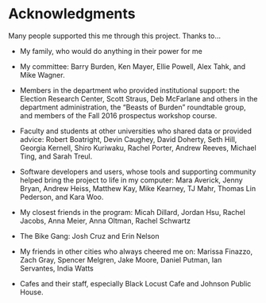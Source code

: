 # Acknowledgments {-}

Many people supported this me through this project. Thanks to...

- My family, who would do anything in their power for me

- My committee: Barry Burden, Ken Mayer, Ellie Powell, Alex Tahk, and Mike Wagner.

- Members in the department who provided institutional support: the Election Research Center, Scott Straus, Deb McFarlane and others in the department administration, the "Beasts of Burden" roundtable group, and members of the Fall 2016 prospectus workshop course.

- Faculty and students at other universities who shared data or provided advice: Robert Boatright, Devin Caughey, David Doherty, Seth Hill, Georgia Kernell, Shiro Kuriwaku, Rachel Porter, Andrew Reeves, Michael Ting, and Sarah Treul.

- Software developers and users, whose tools and supporting community helped bring the project to life in my computer: Mara Averick, Jenny Bryan, Andrew Heiss, Matthew Kay, Mike Kearney, TJ Mahr, Thomas Lin Pederson, and Kara Woo.
<!------- TO DO ---------
- spelling
------------------------->

- My closest friends in the program: Micah Dillard, Jordan Hsu, Rachel Jacobs, Anna Meier, Anna Oltman, Rachel Schwartz

- The Bike Gang: Josh Cruz and Erin Nelson

- My friends in other cities who always cheered me on: Marissa Finazzo, Zach Gray, Spencer Melgren, Jake Moore, Daniel Putman, Ian Servantes, India Watts
<!-- Tina? -->

- Cafes and their staff, especially Black Locust Cafe and Johnson Public House.

<!------- TO DO ---------
- others
------------------------->
